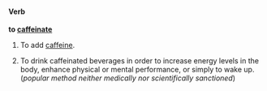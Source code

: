 ====Verb====
'''to [[caffeinate]]'''

# To add [[caffeine]].
# {{slang}} To drink caffeinated beverages in order to increase energy levels in the body, enhance physical or mental performance, or simply to wake up.  (''popular method neither medically nor scientifically sanctioned'')